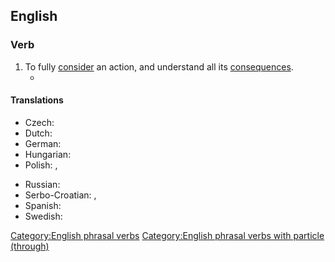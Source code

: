 ==English==

===Verb===
{{en-verb|think<,,thought> through}}

# To fully [[consider]] an action, and understand all its [[consequence]]s.
#* {{quote-book|en|year=2020|author=Cory Doctorow|authorlink=Cory Doctorow|title=Attack Surface|publisher=Tor Books|isbn=9781250757524|text=The fact that North America was the epicenter of the cataclysm, though acknowledged, has profound implications for our understanding of the human past that archaeologists have never '''thought through'''—in part because the scale of the cataclysm is only now beginning to be fully mapped out.}}

====Translations====
{{trans-top|to fully consider an action}}
* Czech: {{t|cs|promyslet}}
* Dutch: {{t+|nl|doordenken}}
* German: {{t+|de|durchdenken}}
* Hungarian: {{t|hu|végiggondol}}
* Polish: {{t+|pl|przemyśliwać|impf}}, {{t+|pl|przemyśleć|pf}}
{{trans-mid}}
* Russian: {{t+|ru|проду́мывать}}
* Serbo-Croatian: {{t+|sh|promisliti}}, {{t+|sh|razmisliti}}
* Spanish: {{t+|es|cavilar}}
* Swedish: {{t|sv|tänka igenom}}
{{trans-bottom}}

[[Category:English phrasal verbs]]
[[Category:English phrasal verbs with particle (through)]]